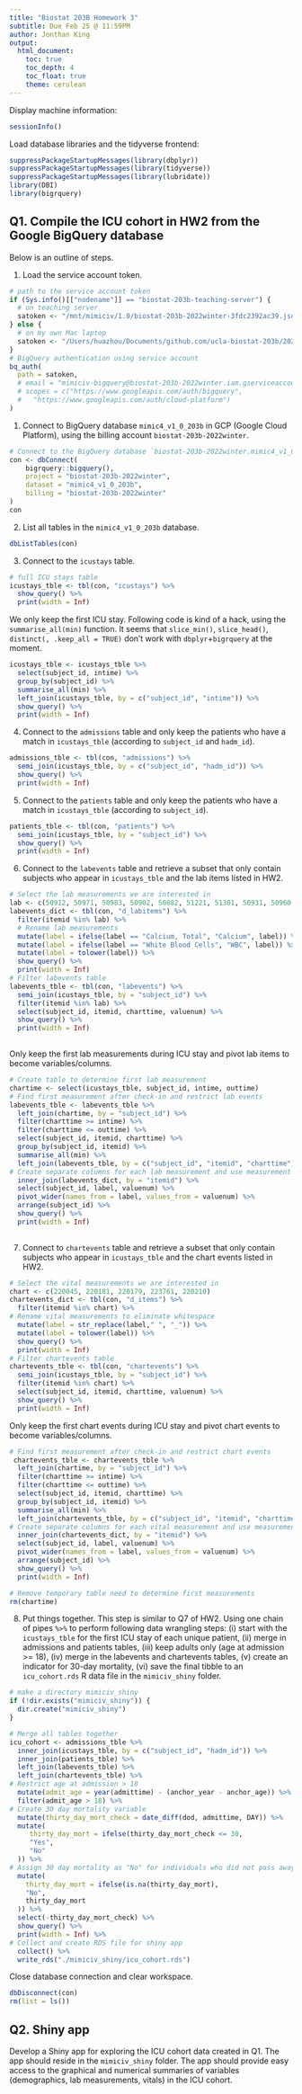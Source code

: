 ```yaml
---
title: "Biostat 203B Homework 3"
subtitle: Due Feb 25 @ 11:59PM
author: Jonthan King
output:
  html_document:
    toc: true
    toc_depth: 4
    toc_float: true
    theme: cerulean
---
```


Display machine information:
```r
sessionInfo()
```

Load database libraries and the tidyverse frontend:
```r
suppressPackageStartupMessages(library(dbplyr))
suppressPackageStartupMessages(library(tidyverse))
suppressPackageStartupMessages(library(lubridate))
library(DBI)
library(bigrquery)
```

## Q1. Compile the ICU cohort in HW2 from the Google BigQuery database 

Below is an outline of steps.

1. Load the service account token.
```r
# path to the service account token 
if (Sys.info()[["nodename"]] == "biostat-203b-teaching-server") {
  # on teaching server
  satoken <- "/mnt/mimiciv/1.0/biostat-203b-2022winter-3fdc2392ac39.json"
} else {
  # on my own Mac laptop
  satoken <- "/Users/huazhou/Documents/github.com/ucla-biostat-203b/2022winter/hw/hw3/biostat-203b-2022winter-3fdc2392ac39.json"
}
# BigQuery authentication using service account
bq_auth(
  path = satoken,
  # email = "mimiciv-bigquery@biostat-203b-2022winter.iam.gserviceaccount.com",
  # scopes = c("https://www.googleapis.com/auth/bigquery",
  #   "https://www.googleapis.com/auth/cloud-platform")
)
```

1. Connect to BigQuery database `mimic4_v1_0_203b` in GCP (Google Cloud Platform), using the billing account `biostat-203b-2022winter`.
```r
# Connect to the BigQuery database `biostat-203b-2022winter.mimic4_v1_0_203b`
con <- dbConnect(
    bigrquery::bigquery(),
    project = "biostat-203b-2022winter",
    dataset = "mimic4_v1_0_203b",
    billing = "biostat-203b-2022winter"
)
con
```

2. List all tables in the `mimic4_v1_0_203b` database.
```r
dbListTables(con)
```

3. Connect to the `icustays` table.
```r
# full ICU stays table
icustays_tble <- tbl(con, "icustays") %>%
  show_query() %>%
  print(width = Inf)
```
We only keep the first ICU stay. Following code is kind of a hack, using the `summarise_all(min)` function. It seems that `slice_min()`, `slice_head()`, `distinct(, .keep_all = TRUE)` don't work with `dbplyr`+`bigrquery` at the moment.
```r
icustays_tble <- icustays_tble %>% 
  select(subject_id, intime) %>% 
  group_by(subject_id) %>% 
  summarise_all(min) %>%
  left_join(icustays_tble, by = c("subject_id", "intime")) %>%
  show_query() %>%
  print(width = Inf)
```


4. Connect to the `admissions` table and only keep the patients who have a match in `icustays_tble` (according to `subject_id` and `hadm_id`).
```r
admissions_tble <- tbl(con, "admissions") %>%
  semi_join(icustays_tble, by = c("subject_id", "hadm_id")) %>%
  show_query() %>%
  print(width = Inf)
```

5. Connect to the `patients` table and only keep the patients who have a match in `icustays_tble` (according to `subject_id`).
```r
patients_tble <- tbl(con, "patients") %>%
  semi_join(icustays_tble, by = "subject_id") %>%
  show_query() %>%
  print(width = Inf)
```

6. Connect to the `labevents` table and retrieve a subset that only contain subjects who appear in `icustays_tble` and the lab items listed in HW2. 
```r
# Select the lab measurements we are interested in 
lab <- c(50912, 50971, 50983, 50902, 50882, 51221, 51301, 50931, 50960, 50893)
labevents_dict <- tbl(con, "d_labitems") %>%
  filter(itemid %in% lab) %>%
  # Rename lab measurements 
  mutate(label = ifelse(label == "Calcium, Total", "Calcium", label)) %>%
  mutate(label = ifelse(label == "White Blood Cells", "WBC", label)) %>%
  mutate(label = tolower(label)) %>%
  show_query() %>%
  print(width = Inf)
# Filter labevents table
labevents_tble <- tbl(con, "labevents") %>%
  semi_join(icustays_tble, by = "subject_id") %>%
  filter(itemid %in% lab) %>%
  select(subject_id, itemid, charttime, valuenum) %>%
  show_query() %>%
  print(width = Inf)
 
```
Only keep the first lab measurements during ICU stay and pivot lab items to become variables/columns.
```r
# Create table to determine first lab measurement
chartime <- select(icustays_tble, subject_id, intime, outtime)
# Find first measurement after check-in and restrict lab events
labevents_tble <- labevents_tble %>%  
  left_join(chartime, by = "subject_id") %>% 
  filter(charttime >= intime) %>%
  filter(charttime <= outtime) %>%
  select(subject_id, itemid, charttime) %>% 
  group_by(subject_id, itemid) %>% 
  summarise_all(min) %>%
  left_join(labevents_tble, by = c("subject_id", "itemid", "charttime")) %>%
# Create separate columns for each lab measurement and use measurement names
  inner_join(labevents_dict, by = "itemid") %>%
  select(subject_id, label, valuenum) %>%
  pivot_wider(names_from = label, values_from = valuenum) %>%
  arrange(subject_id) %>%
  show_query() %>%
  print(width = Inf)
  
```

7. Connect to `chartevents` table and retrieve a subset that only contain subjects who appear in `icustays_tble` and the chart events listed in HW2.
```r
# Select the vital measurements we are interested in 
chart <- c(220045, 220181, 220179, 223761, 220210)
chartevents_dict <- tbl(con, "d_items") %>%
  filter(itemid %in% chart) %>%
# Rename vital measurements to eliminate whitespace
  mutate(label = str_replace(label," ", "_")) %>%
  mutate(label = tolower(label)) %>%
  show_query() %>%
  print(width = Inf)
# Filter chartevents table
chartevents_tble <- tbl(con, "chartevents") %>%
  semi_join(icustays_tble, by = "subject_id") %>%
  filter(itemid %in% chart) %>%
  select(subject_id, itemid, charttime, valuenum) %>%
  show_query() %>%
  print(width = Inf)
```
Only keep the first chart events during ICU stay and pivot chart events to become variables/columns.
```r
# Find first measurement after check-in and restrict chart events
 chartevents_tble <- chartevents_tble %>%  
  left_join(chartime, by = "subject_id") %>% 
  filter(charttime >= intime) %>%
  filter(charttime <= outtime) %>%
  select(subject_id, itemid, charttime) %>% 
  group_by(subject_id, itemid) %>% 
  summarise_all(min) %>%
  left_join(chartevents_tble, by = c("subject_id", "itemid", "charttime")) %>%
# Create separate columns for each vital measurement and use measurement names
  inner_join(chartevents_dict, by = "itemid") %>%
  select(subject_id, label, valuenum) %>%
  pivot_wider(names_from = label, values_from = valuenum) %>%
  arrange(subject_id) %>%
  show_query() %>%
  print(width = Inf)

# Remove temporary table need to determine first measurements
rm(chartime)
```

8. Put things together. This step is similar to Q7 of HW2. Using one chain of pipes `%>%` to perform following data wrangling steps: (i) start with the `icustays_tble` for the first ICU stay of each unique patient, (ii) merge in admissions and patients tables, (iii) keep adults only (age at admission >= 18), (iv) merge in the labevents and chartevents tables, (v) create an indicator for 30-day mortality, (vi) save the final tibble to an `icu_cohort.rds` R data file in the `mimiciv_shiny` folder.

```r
# make a directory mimiciv_shiny
if (!dir.exists("mimiciv_shiny")) {
  dir.create("mimiciv_shiny")
}
```

```r
# Merge all tables together
icu_cohort <- admissions_tble %>%
  inner_join(icustays_tble, by = c("subject_id", "hadm_id")) %>%
  inner_join(patients_tble) %>%
  left_join(labevents_tble) %>%
  left_join(chartevents_tble) %>%
# Restrict age at admission > 18
  mutate(admit_age = year(admittime) - (anchor_year - anchor_age)) %>%
  filter(admit_age > 18) %>%
# Create 30 day mortality variable
  mutate(thirty_day_mort_check = date_diff(dod, admittime, DAY)) %>%
  mutate(
     thirty_day_mort = ifelse(thirty_day_mort_check <= 30, 
     "Yes", 
     "No"
  )) %>%
# Assign 30 day mortality as "No" for individuals who did not pass away
  mutate(
    thirty_day_mort = ifelse(is.na(thirty_day_mort), 
    "No",
    thirty_day_mort
  )) %>%
  select(-thirty_day_mort_check) %>%  
  show_query() %>%
  print(width = Inf) %>%
# Collect and create RDS file for shiny app
  collect() %>%
  write_rds("./mimiciv_shiny/icu_cohort.rds") 
```

Close database connection and clear workspace.
```r
dbDisconnect(con)
rm(list = ls())
```

## Q2. Shiny app

Develop a Shiny app for exploring the ICU cohort data created in Q1. The app should reside in the `mimiciv_shiny` folder. The app should provide easy access to the graphical and numerical summaries of variables (demographics, lab measurements, vitals) in the ICU cohort.

